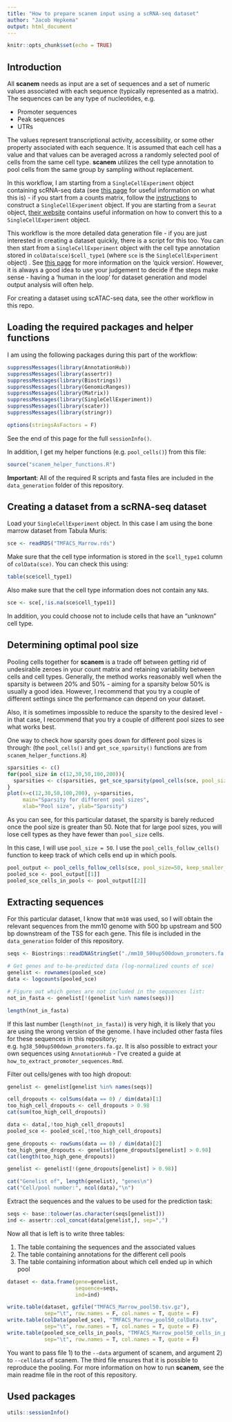 ```yaml
---
title: "How to prepare scanem input using a scRNA-seq dataset"
author: "Jacob Hepkema"
output: html_document
---
```

  
```r
knitr::opts_chunk$set(echo = TRUE)
```

## Introduction

All **scanem** needs as input are a set of sequences and a set of numeric values associated with each sequence (typically represented as a matrix). The sequences can be any type of nucleotides, e.g.

* Promoter sequences
* Peak sequences
* UTRs

The values represent transcriptional activity, accessibility, or some other property associated with each sequence. It is assumed that each cell has a value and that values can be averaged across a randomly selected pool of cells from the same cell type. **scanem** utilizes the cell type annotation to pool cells from the same group by sampling without replacement. 

In this workflow, I am starting from a `SingleCellExperiment` object containing scRNA-seq data (see 
                                                                                                [this page](https://bioconductor.org/packages/release/bioc/vignettes/SingleCellExperiment/inst/doc/intro.html) for useful information on what this is) - if you start from a counts matrix, follow the [instructions](https://bioconductor.org/packages/release/bioc/vignettes/SingleCellExperiment/inst/doc/intro.html) to construct a `SingleCellExperiment` object. If you are starting from a `Seurat` object, [their website](https://satijalab.org/seurat/v3.0/conversion_vignette.html) contains 
useful information on how to convert this to a `SingleCellExperiment` object.

This workflow is the more detailed data generation file - if you are just 
interested in creating a dataset quickly, there is a script for this too. 
You can then start from a `SingleCellExperiment`
object with the cell type annotation stored in `colData(sce)$cell_type1` (where
                                                                          `sce` is the `SingleCellExperiment` object) . See [this page](https://htmlpreview.github.io/?https://github.com/jacobhepkema/scanem/blob/master/guides/how_to_prepare_scanem_dataset_using_create_dataset.html) for more information 
on the 'quick version'. However, it is always a good idea to use your judgement to decide if the steps
make sense - having a 'human in the loop' for dataset generation and model output 
analysis will often help. 

For creating a dataset using scATAC-seq data, see the other workflow in this repo. 

## Loading the required packages and helper functions

I am using the following packages during this part of the workflow:
  
```r
suppressMessages(library(AnnotationHub))
suppressMessages(library(assertr))
suppressMessages(library(Biostrings))
suppressMessages(library(GenomicRanges))
suppressMessages(library(Matrix))
suppressMessages(library(SingleCellExperiment))
suppressMessages(library(scater))
suppressMessages(library(stringr))

options(stringsAsFactors = F)
```

See the end of this page for the full `sessionInfo()`. 

In addition, I get my helper functions (e.g. `pool_cells()`) from this file:
  
```r
source("scanem_helper_functions.R")
```

**Important**: 
  All of the required R scripts and fasta files are included in the `data_generation` folder of this repository. 


## Creating a dataset from a scRNA-seq dataset

Load your `SingleCellExperiment` object. In this case I am using the bone marrow dataset from Tabula Muris:
  
```r
sce <- readRDS("TMFACS_Marrow.rds")
```

Make sure that the cell type information is stored in the `$cell_type1` column of `colData(sce)`. 
You can check this using:
  
```r
table(sce$cell_type1)
```

Also make sure that the cell type information does not contain any `NA`s.

```r
sce <- sce[,!is.na(sce$cell_type1)]
```

In addition, you could choose not to include cells that have an "unknown" cell type. 

## Determining optimal pool size

Pooling cells together for **scanem** is a trade off between getting rid of undesirable zeroes in your count
matrix and retaining variability between cells and cell types. Generally, the method works reasonably well when the sparsity is between 20% and 50% - aiming for a sparsity below 50% is usually a good idea. However, 
I recommend that you try a couple of different settings since the performance can depend on your dataset.

Also, it is sometimes impossible to reduce the sparsity to the desired level - in that case, 
I recommend that you try a couple of different pool sizes to see what works best. 

One way to check how sparsity goes down for different pool sizes is through:
  (the `pool_cells()` and `get_sce_sparsity()` functions are from `scanem_helper_functions.R`)

```r
sparsities <- c()
for(pool_size in c(12,30,50,100,200)){
  sparsities <- c(sparsities, get_sce_sparsity(pool_cells(sce, pool_size=pool_size)))
}
plot(x=c(12,30,50,100,200), y=sparsities, 
     main="Sparsity for different pool sizes", 
     xlab="Pool size", ylab="Sparsity")
```

As you can see, for this particular dataset, the sparsity is barely reduced once the pool size is greater than 50.
Note that for large pool sizes, you will lose cell types as they have fewer than `pool_size` cells.

In this case, I will use `pool_size = 50`. I use the `pool_cells_follow_cells()` function to keep track of 
which cells end up in which pools. 

```r
pool_output <- pool_cells_follow_cells(sce, pool_size=50, keep_smaller_pools = F)
pooled_sce <- pool_output[[1]]
pooled_sce_cells_in_pools <- pool_output[[2]]
```

## Extracting sequences

For this particular dataset, I know that `mm10` was used, so I will obtain the relevant sequences from the mm10 
genome with 500 bp upstream and 500 bp downstream of the TSS for each gene. This file is included in the `data_generation` folder of this repository.

```r
seqs <- Biostrings::readDNAStringSet("./mm10_500up500down_promoters.fa.gz")

# Get genes and to-be-predicted data (log-normalized counts of sce)
genelist <- rownames(pooled_sce)
data <- logcounts(pooled_sce) 

# Figure out which genes are not included in the sequences list:
not_in_fasta <- genelist[!(genelist %in% names(seqs))]

length(not_in_fasta)
```

If this last number (`length(not_in_fasta)`) is very high, it is likely that you are using the wrong version 
of the genome. I have included other fasta files for these sequences in this repository; e.g. `hg38_500up500down_promoters.fa.gz`. 
It is also possible to extract your own sequences using `AnnotationHub` - I've created a guide at `how_to_extract_promoter_sequences.Rmd`.

Filter out cells/genes with too high dropout:

```r
genelist <- genelist[genelist %in% names(seqs)]

cell_dropouts <- colSums(data == 0) / dim(data)[1]
too_high_cell_dropouts <- cell_dropouts > 0.98
cat(sum(too_high_cell_dropouts))

data <- data[,!too_high_cell_dropouts]
pooled_sce <- pooled_sce[,!too_high_cell_dropouts]

gene_dropouts <- rowSums(data == 0) / dim(data)[2]
too_high_gene_dropouts <- genelist[gene_dropouts[genelist] > 0.98]
cat(length(too_high_gene_dropouts))

genelist <- genelist[!(gene_dropouts[genelist] > 0.98)]

cat("Genelist of", length(genelist), "genes\n")
cat("Cell/pool number:", ncol(data),"\n")
```

Extract the sequences and the values to be used for the prediction task:

```r
seqs <- base::tolower(as.character(seqs[genelist]))
ind <- assertr::col_concat(data[genelist,], sep=",")
```

Now all that is left is to write three tables:
 
1. The table containing the sequences and the associated values
2. The table containing annotations for the different cell pools
3. The table containing information about which cell ended up in which pool

```r
dataset <- data.frame(gene=genelist,
                      sequence=seqs,
                      ind=ind)

write.table(dataset, gzfile("TMFACS_Marrow_pool50.tsv.gz"), 
            sep="\t", row.names = F, col.names = T, quote = F)
write.table(colData(pooled_sce), "TMFACS_Marrow_pool50_colData.tsv", 
            sep="\t", row.names = T, col.names = T, quote = F)
write.table(pooled_sce_cells_in_pools, "TMFACS_Marrow_pool50_cells_in_pools.tsv", 
            sep="\t", row.names = T, col.names = T, quote = F)
```

You want to pass file 1) to the `--data` argument of scanem, and argument 2) to
`--celldata` of scanem. The third file ensures that it is possible to reproduce the pooling. For more information on how to run **scanem**, see the main readme file 
in the root of this repository. 


## Used packages

```r
utils::sessionInfo()
```


